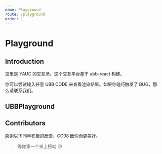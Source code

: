 ```yaml
---
name: Playground
route: /playground
order: 1
---
```



# Playground


## Introduction

这里是 YAUC 的交互场，这个交互平台基于 ubb-react 构建。

你可以尝试输入任意 UBB CODE 来查看渲染结果。如果你碰巧触发了 BUG，那么请联系我们。


## UBBPlayground

<UBBPlayground />


## Contributors

感谢以下同学积极的反馈，CC98 因你而更美好。

> 等你第一个来上榜呦 😘
